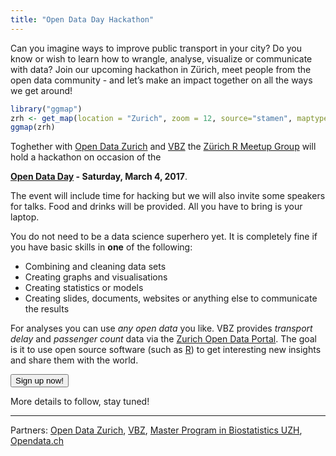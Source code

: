 ```yaml
---
title: "Open Data Day Hackathon"
---
```


Can you imagine ways to improve public transport in your city? Do you know or wish to learn how to wrangle, analyse, visualize or communicate with data? Join our upcoming hackathon in Zürich, meet people from the open data community - and let's make an impact together on all the ways we get around!

```r
library("ggmap")
zrh <- get_map(location = "Zurich", zoom = 12, source="stamen", maptype="toner")
ggmap(zrh)
```

<div class="boxed">
Toghether with 
[Open Data Zurich](https://www.stadt-zuerich.ch/opendata) and
[VBZ](https://www.stadt-zuerich.ch/vbz/en/index.html) 
the [Zürich R Meetup Group](https://www.meetup.com/Zurich-R-User-Group/messages/boards/) 
will hold a hackathon on occasion of the


**[Open Data Day](http://opendataday.org/) - Saturday, March 4, 2017**.

The event will include time for hacking but we will also invite some speakers
for talks. Food and drinks will be provided. All you have to bring is your
laptop.
</div> 

You do not need to be a data science superhero yet. It is completely fine if you 
have basic skills in **one** of the following:

- Combining and cleaning data sets
- Creating graphs and visualisations
- Creating statistics or models
- Creating slides, documents, websites or anything else to communicate the results

For analyses you can use *any open data* you like. VBZ provides *transport delay* 
and *passenger count* data via the [Zurich Open Data Portal](https://data.stadt-zuerich.ch/dataset?sort=score+desc%2C+metadata_modified+desc&tags=vbz). The goal is it to
use open source software (such as [R](https://www.r-project.org/)) to 
get interesting new insights and share them with the world. 

<input type="button" onclick="location.href='https://docs.google.com/forms/d/e/1FAIpQLScX3UngiEGdmymcrbj8Wvpcw0vtDynJyekyWLYCP5qodzAPqg/viewform';" value="Sign up now!" />

More details to follow, stay tuned!


----
Partners: 
[Open Data Zurich](https://data.stadt-zuerich.ch/),
[VBZ](https://www.stadt-zuerich.ch/vbz/en/index.html),
[Master Program in Biostatistics UZH](http://www.biostat.uzh.ch/),
[Opendata.ch](http://opendata.ch)
